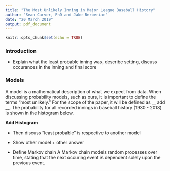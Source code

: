 ```yaml
---
title: "The Most Unlikely Inning in Major League Baseball History"
author: "Sean Carver, PhD and Jake Berberian"
date: "20 March 2019"
output: pdf_document
---
```


```r
knitr::opts_chunk$set(echo = TRUE)
```


### Introduction

- Explain what the least probable inning was, describe setting, discuss occurances in the inning and final score 


### Models 

A model is a mathematical description of what we expect from data. When discussing probability models, such as ours, it is important to define the terms "most unlikely." For the scope of the paper, it will be defined as __ add __. The probability for all recorded innings in baseball history (1930 - 2018) is shown in the histogram below. 


__Add Histogram__

- Then discuss "least probable" is respective to another model
- Show other model + other answer


- Define Markov chain
A Markov chain models random processes over time, stating that the next occuring event is dependent solely upon the previous event. 









